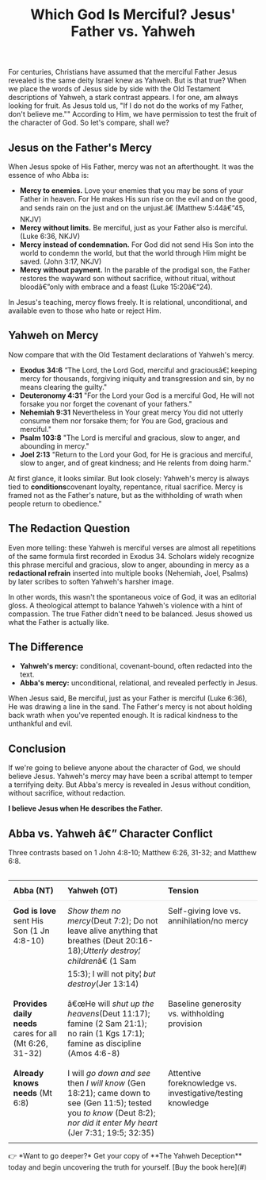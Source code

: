 ﻿---
title: "Which God Is Merciful? Jesus' Father vs. Yahweh"
description: "Jesus described His Father as merciful, compassionate, and relational. Yahwehâ€™s mercy was conditional and often redacted into the text."
pubDate: 2025-08-23
seo: "Jesus Father mercy, Yahweh mercy, Abba vs Yahweh, Jesus describes the Father, redaction Old Testament"
excerpt: "Jesus revealed a Father of mercy and compassion. Yahweh's mercy, by contrast, was conditional and often redactional. Let's compare the two."
tags: ["El Elyon vs Yahweh", "God of mercy", "Who is the true God", "Deconstruction and faith"]
categories: ["Father Revealed", "Scripture & Redaction"]
heroImage: "/images/tree-small.png"  
draft: false
---


For centuries, Christians have assumed that the merciful Father Jesus revealed is the same deity Israel knew as Yahweh. But is that true? When we place the words of Jesus side by side with the Old Testament descriptions of Yahweh, a stark contrast appears. I for one, am always looking for fruit. As Jesus told us, "If I do not do the works of my Father, don't believe me."" According to Him, we have permission to test the fruit of the character of God. So let's compare, shall we?

## Jesus on the Father's Mercy  
When Jesus spoke of His Father, mercy was not an afterthought. It was the essence of who Abba is:  

- **Mercy to enemies.** Love your enemies that you may be sons of your Father in heaven. For He makes His sun rise on the evil and on the good, and sends rain on the just and on the unjust.â€ (Matthew 5:44â€“45, NKJV)  
- **Mercy without limits.** Be merciful, just as your Father also is merciful. (Luke 6:36, NKJV)  
- **Mercy instead of condemnation.** For God did not send His Son into the world to condemn the world, but that the world through Him might be saved. (John 3:17, NKJV)  
- **Mercy without payment.** In the parable of the prodigal son, the Father restores the wayward son without sacrifice, without ritual, without bloodâ€”only with embrace and a feast (Luke 15:20â€“24).  

In Jesus's teaching, mercy flows freely. It is relational, unconditional, and available even to those who hate or reject Him.  

## Yahweh on Mercy  
Now compare that with the Old Testament declarations of Yahweh's mercy. 

- **Exodus 34:6** “The Lord, the Lord God, merciful and graciousâ€¦ keeping mercy for thousands, forgiving iniquity and transgression and sin, by no means clearing the guilty."      
- **Deuteronomy 4:31** "For the Lord your God is a merciful God, He will not forsake you nor forget the covenant of your fathers."   
- **Nehemiah 9:31** Nevertheless in Your great mercy You did not utterly consume them nor forsake them; for You are God, gracious and merciful."  
- **Psalm 103:8** "The Lord is merciful and gracious, slow to anger, and abounding in mercy."  
- **Joel 2:13** "Return to the Lord your God, for He is gracious and merciful, slow to anger, and of great kindness; and He relents from doing harm."    

At first glance, it looks similar. But look closely: Yahweh's mercy is always tied to **conditions**covenant loyalty, repentance, ritual sacrifice. Mercy is framed not as the Father's   nature, but as the withholding of wrath when people return to obedience."  

## The Redaction Question  
Even more telling: these Yahweh is merciful verses are almost all repetitions of the same formula first recorded in Exodus 34. Scholars widely recognize this phrase merciful and gracious, slow to anger, abounding in mercy as a **redactional refrain** inserted into multiple books (Nehemiah, Joel, Psalms) by later scribes to soften Yahweh's harsher image.  

In other words, this wasn't the spontaneous voice of God, it was an editorial gloss. A theological attempt to balance Yahweh's violence with a hint of compassion. The true Father didn't need to be  balanced. Jesus showed us what the Father is actually like.  

## The Difference  
- **Yahweh's mercy:** conditional, covenant-bound, often redacted into the text.  
- **Abba's mercy:** unconditional, relational, and revealed perfectly in Jesus.  

When Jesus said, Be merciful, just as your Father is merciful (Luke 6:36), He was drawing a line in the sand. The Father's mercy is not about holding back wrath when you've repented enough. It is radical kindness to the unthankful and evil.  

## Conclusion  
If we're going to believe anyone about the character of God, we should believe Jesus. Yahweh's mercy may have been a scribal attempt to temper a terrifying deity. But Abba's mercy is revealed in Jesus without condition, without sacrifice, without redaction.  

**I believe Jesus when He describes the Father.**  

<section class="card" style="margin-top:16px">
  <h2>Abba vs. Yahweh â€” Character Conflict</h2>
  <p class="muted">Three contrasts based on 1 John 4:8-10; Matthew 6:26, 31-32; and Matthew 6:8.</p>
  <div style="overflow-x:auto">
    <table style="width:100%; border-collapse:collapse">
      <thead>
        <tr>
          <th style="text-align:left; padding:10px; border-bottom:1px solid rgba(0,0,0,.1)">Abba (NT)</th>
          <th style="text-align:left; padding:10px; border-bottom:1px solid rgba(0,0,0,.1)">Yahweh (OT)</th>
          <th style="text-align:left; padding:10px; border-bottom:1px solid rgba(0,0,0,.1)">Tension</th>
        </tr>
      </thead>
      <tbody>
        <tr>
          <td style="vertical-align:top; padding:10px"><strong>God is love</strong>  sent His Son (1 Jn 4:8-10)</td>
          <td style="vertical-align:top; padding:10px"><em>Show them no mercy</em>(Deut 7:2); Do not leave alive anything that breathes (Deut 20:16-18);<em>Utterly destroy¦ children</em>â€ (1 Sam 15:3); I will not pity¦ <em>but destroy</em>(Jer 13:14)</td>
          <td style="vertical-align:top; padding:10px">Self-giving love vs. annihilation/no mercy</td>
        </tr>
        <tr>
          <td style="vertical-align:top; padding:10px"><strong>Provides daily needs</strong> cares for all (Mt 6:26, 31-32)</td>
          <td style="vertical-align:top; padding:10px">â€œHe will <em>shut up the heavens</em>(Deut 11:17); famine (2 Sam 21:1); no rain (1 Kgs 17:1); famine as discipline (Amos 4:6-8)</td>
          <td style="vertical-align:top; padding:10px">Baseline generosity vs. withholding provision</td>
        </tr>
        <tr>
          <td style="vertical-align:top; padding:10px"><strong>Already knows needs</strong> (Mt 6:8)</td>
          <td style="vertical-align:top; padding:10px">I will <em>go down and see</em> then <em>I will know</em> (Gen 18:21); came down to see (Gen 11:5); tested you <em>to know</em> (Deut 8:2); <em>nor did it enter My heart</em> (Jer 7:31; 19:5; 32:35)</td>
          <td style="vertical-align:top; padding:10px">Attentive foreknowledge vs. investigative/testing knowledge</td>
        </tr>
      </tbody>
    </table>
  </div>
</section>
👉 *Want to go deeper?* Get your copy of **The Yahweh Deception** today and begin uncovering the truth for yourself. [Buy the book here](#)